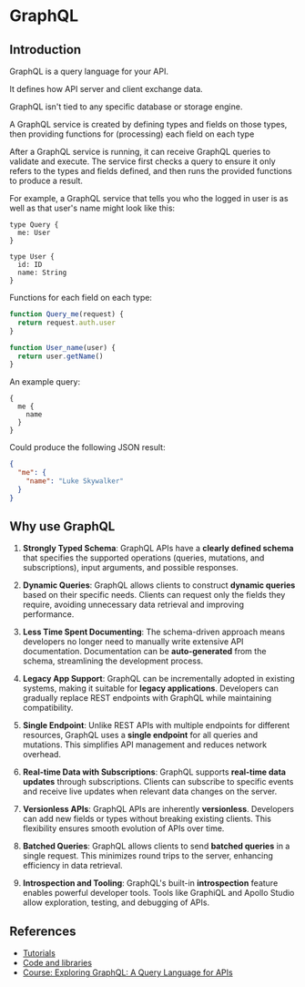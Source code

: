 # GraphQL

## Introduction

GraphQL is a query language for your API.

It defines how API server and client exchange data.

GraphQL isn't tied to any specific database or storage engine.

A GraphQL service is created by defining types and fields on those types, then providing functions for (processing) each field on each type

After a GraphQL service is running, it can receive GraphQL queries to validate and execute. The service first checks a query to ensure it only refers to the types and fields defined, and then runs the provided functions to produce a result.

For example, a GraphQL service that tells you who the logged in user is as well as that user's name might look like this:

```gql
type Query {
  me: User
}

type User {
  id: ID
  name: String
}
```

Functions for each field on each type:

```js
function Query_me(request) {
  return request.auth.user
}

function User_name(user) {
  return user.getName()
}
```

An example query:

```gql
{
  me {
    name
  }
}
```

Could produce the following JSON result:

```json
{
  "me": {
    "name": "Luke Skywalker"
  }
}
```


## Why use GraphQL

1. **Strongly Typed Schema**: GraphQL APIs have a **clearly defined schema** that specifies the supported operations (queries, mutations, and subscriptions), input arguments, and possible responses.

2. **Dynamic Queries**: GraphQL allows clients to construct **dynamic queries** based on their specific needs. Clients can request only the fields they require, avoiding unnecessary data retrieval and improving performance.

3. **Less Time Spent Documenting**: The schema-driven approach means developers no longer need to manually write extensive API documentation. Documentation can be **auto-generated** from the schema, streamlining the development process.

4. **Legacy App Support**: GraphQL can be incrementally adopted in existing systems, making it suitable for **legacy applications**. Developers can gradually replace REST endpoints with GraphQL while maintaining compatibility.

5. **Single Endpoint**: Unlike REST APIs with multiple endpoints for different resources, GraphQL uses a **single endpoint** for all queries and mutations. This simplifies API management and reduces network overhead.

6. **Real-time Data with Subscriptions**: GraphQL supports **real-time data updates** through subscriptions. Clients can subscribe to specific events and receive live updates when relevant data changes on the server.

7. **Versionless APIs**: GraphQL APIs are inherently **versionless**. Developers can add new fields or types without breaking existing clients. This flexibility ensures smooth evolution of APIs over time.

8. **Batched Queries**: GraphQL allows clients to send **batched queries** in a single request. This minimizes round trips to the server, enhancing efficiency in data retrieval.

9. **Introspection and Tooling**: GraphQL's built-in **introspection** feature enables powerful developer tools. Tools like GraphiQL and Apollo Studio allow exploration, testing, and debugging of APIs.


## References

- [Tutorials](https://www.howtographql.com/)
- [Code and libraries](https://graphql.org/code/)
- [Course: Exploring GraphQL: A Query Language for APIs](https://www.edx.org/learn/graphql/the-linux-foundation-exploring-graphql-a-query-language-for-apis)